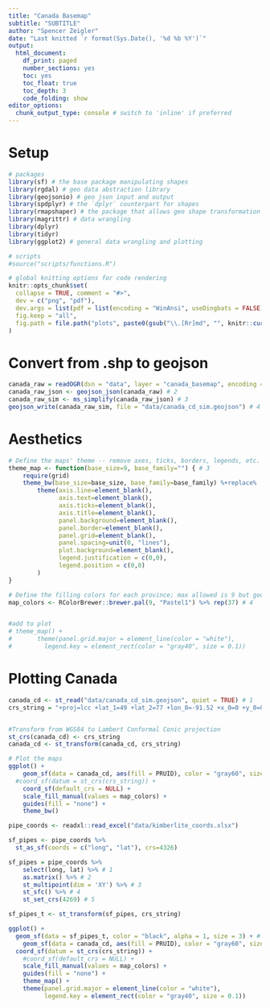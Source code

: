 ```yaml
---
title: "Canada Basemap"
subtitle: "SUBTITLE"
author: "Spencer Zeigler"
date: "Last knitted `r format(Sys.Date(), '%d %b %Y')`"
output:
  html_document: 
    df_print: paged
    number_sections: yes
    toc: yes
    toc_float: true
    toc_depth: 3
    code_folding: show
editor_options:
  chunk_output_type: console # switch to 'inline' if preferred
---
```


# Setup

```r
# packages
library(sf) # the base package manipulating shapes
library(rgdal) # geo data abstraction library
library(geojsonio) # geo json input and output
library(spdplyr) # the `dplyr` counterpart for shapes
library(rmapshaper) # the package that allows geo shape transformation
library(magrittr) # data wrangling
library(dplyr)
library(tidyr)
library(ggplot2) # general data wrangling and plotting

# scripts
#source("scripts/functions.R")

# global knitting options for code rendering
knitr::opts_chunk$set(
  collapse = TRUE, comment = "#>",
  dev = c("png", "pdf"),
  dev.args = list(pdf = list(encoding = "WinAnsi", useDingbats = FALSE)),
  fig.keep = "all",
  fig.path = file.path("plots", paste0(gsub("\\.[Rr]md", "", knitr::current_input()), "_"))
)
```

# Convert from .shp to geojson
```r
canada_raw = readOGR(dsn = "data", layer = "canada_basemap", encoding = 'latin1') # 1
canada_raw_json <- geojson_json(canada_raw) # 2
canada_raw_sim <- ms_simplify(canada_raw_json) # 3
geojson_write(canada_raw_sim, file = "data/canada_cd_sim.geojson") # 4
```

# Aesthetics 
```r
# Define the maps' theme -- remove axes, ticks, borders, legends, etc.
theme_map <- function(base_size=9, base_family="") { # 3
	require(grid)
	theme_bw(base_size=base_size, base_family=base_family) %+replace%
		theme(axis.line=element_blank(),
			  axis.text=element_blank(),
			  axis.ticks=element_blank(),
			  axis.title=element_blank(),
			  panel.background=element_blank(),
			  panel.border=element_blank(),
			  panel.grid=element_blank(),
			  panel.spacing=unit(0, "lines"),
			  plot.background=element_blank(),
			  legend.justification = c(0,0),
			  legend.position = c(0,0)
		)
}

# Define the filling colors for each province; max allowed is 9 but good enough for the 13 provinces + territories
map_colors <- RColorBrewer::brewer.pal(9, "Pastel1") %>% rep(37) # 4


#add to plot
# theme_map() + 
#   	theme(panel.grid.major = element_line(color = "white"),
# 		  legend.key = element_rect(color = "gray40", size = 0.1))
```


# Plotting Canada
```r
canada_cd <- st_read("data/canada_cd_sim.geojson", quiet = TRUE) # 1
crs_string = "+proj=lcc +lat_1=49 +lat_2=77 +lon_0=-91.52 +x_0=0 +y_0=0 +datum=NAD83 +units=m +no_defs" # 2


#Transform from WGS84 to Lambert Conformal Conic projection
st_crs(canada_cd) <- crs_string
canada_cd <- st_transform(canada_cd, crs_string)

# Plot the maps
ggplot() +
	geom_sf(data = canada_cd, aes(fill = PRUID), color = "gray60", size = 0.1) + # 5
  #coord_sf(datum = st_crs(crs_string)) +   
	coord_sf(default_crs = NULL) +
	scale_fill_manual(values = map_colors) +
	guides(fill = "none") +
	theme_bw() 

```

```r
pipe_coords <- readxl::read_excel("data/kimberlite_coords.xlsx")

sf_pipes <- pipe_coords %>%
  st_as_sf(coords = c("long", "lat"), crs=4326)

sf_pipes = pipe_coords %>%
	select(long, lat) %>% # 1
	as.matrix() %>% # 2
	st_multipoint(dim = 'XY') %>% # 3
	st_sfc() %>% # 4
	st_set_crs(4269) # 5

sf_pipes_t <- st_transform(sf_pipes, crs_string)
```



```r
ggplot() +
  geom_sf(data = sf_pipes_t, color = "black", alpha = 1, size = 3) + # 17
	geom_sf(data = canada_cd, aes(fill = PRUID), color = "gray60", size = 0.1, alpha = 0.3) +
  coord_sf(datum = st_crs(crs_string)) +   
	#coord_sf(default_crs = NULL) +
	scale_fill_manual(values = map_colors) +
	guides(fill = "none") +
	theme_map() +
	theme(panel.grid.major = element_line(color = "white"),
		  legend.key = element_rect(color = "gray40", size = 0.1))
```











